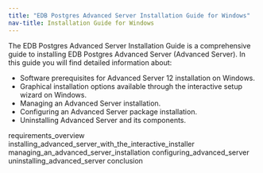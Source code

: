 ```yaml
---
title: "EDB Postgres Advanced Server Installation Guide for Windows"
nav-title: Installation Guide for Windows
---
```




The EDB Postgres Advanced Server Installation Guide is a comprehensive guide to installing EDB Postgres Advanced Server (Advanced Server). In this guide you will find detailed information about:

  - Software prerequisites for Advanced Server 12 installation on Windows.
  - Graphical installation options available through the interactive setup wizard on Windows.
  - Managing an Advanced Server installation.
  - Configuring an Advanced Server package installation.
  - Uninstalling Advanced Server and its components.

<div class="toctree" data-maxdepth="3">

requirements_overview installing_advanced_server_with_the_interactive_installer managing_an_advanced_server_installation configuring_advanced_server uninstalling_advanced_server conclusion

</div>
